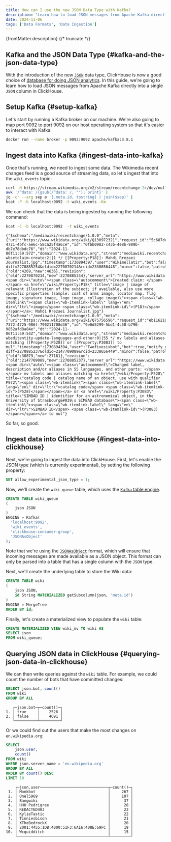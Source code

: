 ```yaml
---
title: How can I use the new JSON Data Type with Kafka?
description: "Learn how to load JSON messages from Apache Kafka directly into a single JSON column in ClickHouse using the Kafka table engine and JSON data type."
date: 2024-11-06
tags: ['Data Formats', 'Data Ingestion']
---
```


{frontMatter.description}
{/* truncate */}

## Kafka and the JSON Data Type {#kafka-and-the-json-data-type}

With the introduction of the new [`JSON`](/sql-reference/data-types/newjson) data type, ClickHouse is now a good choice of [database for doing JSON analytics](https://clickhouse.com/engineering-resources/json-database).
In this guide, we're going to learn how to load JSON messages from Apache Kafka directly into a single `JSON` column in ClickHouse.

## Setup Kafka {#setup-kafka}

Let's start by running a Kafka broker on our machine. We're also going to map port 9092 to port 9092 on our host operating system so that it's easier to interact with Kafka:

```bash
docker run --name broker -p 9092:9092 apache/kafka:3.8.1
```

## Ingest data into Kafka {#ingest-data-into-kafka}

Once that's running, we need to ingest some data.
The Wikimedia recent changes feed is a good source of streaming data, so let's ingest that into the `wiki_events` topic:

```bash
curl -N https://stream.wikimedia.org/v2/stream/recentchange 2>/dev/null |
awk '/^data: /{gsub(/^data: /, ""); print}' |
jq -cr --arg sep ø '[.meta.id, tostring] | join($sep)' |
kcat -P -b localhost:9092 -t wiki_events -Kø
```

We can check that the data is being ingested by running the following command:

```bash
kcat -C -b localhost:9092  -t wiki_events
```

```text
{"$schema":"/mediawiki/recentchange/1.0.0","meta":{"uri":"https://www.wikidata.org/wiki/Q130972321","request_id":"5c687ded-4721-4bfc-ae6c-58ca25f4a6ce","id":"0fbb0982-c43b-4e8b-989b-db7e78dbdc76","dt":"2024-11-06T11:59:57Z","domain":"www.wikidata.org","stream":"mediawiki.recentchange","topic":"codfw.mediawiki.recentchange","partition":0,"offset":1228777205},"id":2338656448,"type":"edit","namespace":0,"title":"Q130972321","title_url":"https://www.wikidata.org/wiki/Q130972321","comment":"/* wbsetclaim-create:2||1 */ [[Property:P18]]: Mahdi Rrezaei Journalist.jpg","timestamp":1730894397,"user":"Wikimellatir","bot":false,"notify_url":"https://www.wikidata.org/w/index.php?diff=2270885254&oldid=2270870214&rcid=2338656448","minor":false,"patrolled":false,"length":{"old":4269,"new":4636},"revision":{"old":2270870214,"new":2270885254},"server_url":"https://www.wikidata.org","server_name":"www.wikidata.org","server_script_path":"/w","wiki":"wikidatawiki","parsedcomment":"<span dir=\"auto\"><span class=\"autocomment\">Created claim: </span></span> <a href=\"/wiki/Property:P18\" title=\"image | image of relevant illustration of the subject; if available, also use more specific properties (sample: coat of arms image, locator map, flag image, signature image, logo image, collage image)\"><span class=\"wb-itemlink\"><span class=\"wb-itemlink-label\" lang=\"en\" dir=\"ltr\">image</span> <span class=\"wb-itemlink-id\">(P18)</span></span></a>: Mahdi Rrezaei Journalist.jpg"}
{"$schema":"/mediawiki/recentchange/1.0.0","meta":{"uri":"https://www.wikidata.org/wiki/Q75756596","request_id":"eb116219-7372-4725-986f-790211708d36","id":"9e0d5299-5bd1-4c58-b796-9852afd8a84e","dt":"2024-11-06T11:59:54Z","domain":"www.wikidata.org","stream":"mediawiki.recentchange","topic":"codfw.mediawiki.recentchange","partition":0,"offset":1228777206},"id":2338656449,"type":"edit","namespace":0,"title":"Q75756596","title_url":"https://www.wikidata.org/wiki/Q75756596","comment":"/* wbeditentity-update-languages-and-other:0||55 */ mv labels and aliases matching [[Property:P528]] or [[Property:P3083]] to mul","timestamp":1730894394,"user":"Twofivesixbot","bot":true,"notify_url":"https://www.wikidata.org/w/index.php?diff=2270885237&oldid=2147709089&rcid=2338656449","minor":false,"patrolled":true,"length":{"old":30879,"new":27161},"revision":{"old":2147709089,"new":2270885237},"server_url":"https://www.wikidata.org","server_name":"www.wikidata.org","server_script_path":"/w","wiki":"wikidatawiki","parsedcomment":"<span dir=\"auto\"><span class=\"autocomment\">Changed label, description and/or aliases in 55 languages, and other parts: </span></span> mv labels and aliases matching <a href=\"/wiki/Property:P528\" title=\"catalog code | catalog name of an object, use with qualifier P972\"><span class=\"wb-itemlink\"><span class=\"wb-itemlink-label\" lang=\"en\" dir=\"ltr\">catalog code</span> <span class=\"wb-itemlink-id\">(P528)</span></span></a> or <a href=\"/wiki/Property:P3083\" title=\"SIMBAD ID | identifier for an astronomical object, in the University of Strasbourg&#039;s SIMBAD database\"><span class=\"wb-itemlink\"><span class=\"wb-itemlink-label\" lang=\"en\" dir=\"ltr\">SIMBAD ID</span> <span class=\"wb-itemlink-id\">(P3083)</span></span></a> to mul"}
```

So far, so good.

## Ingest data into ClickHouse {#ingest-data-into-clickhouse}

Next, we're going to ingest the data into ClickHouse.
First, let's enable the JSON type (which is currently experimental), by setting the following property:

```sql
SET allow_experimental_json_type = 1;
```

Now, we'll create the `wiki_queue` table, which uses the [`Kafka` table engine](/integrations/kafka/kafka-table-engine).

```sql
CREATE TABLE wiki_queue
(
    json JSON
)
ENGINE = Kafka(
  'localhost:9092', 
  'wiki_events', 
  'clickhouse-consumer-group',
  'JSONAsObject'
);
```

Note that we're using the [`JSONAsObject`](https://clickhouse.com/docs/en/interfaces/formats#jsonasobject) format, which will ensure that incoming messages are made available as a JSON object. 
This format can only be parsed into a table that has a single column with the `JSON` type.

Next, we'll create the underlying table to store the Wiki data:

```sql
CREATE TABLE wiki
(
    json JSON,
    id String MATERIALIZED getSubcolumn(json, 'meta.id')
)
ENGINE = MergeTree
ORDER BY id;
```

Finally, let's create a materialized view to populate the `wiki` table:

```sql
CREATE MATERIALIZED VIEW wiki_mv TO wiki AS 
SELECT json
FROM wiki_queue;
```

## Querying JSON data in ClickHouse {#querying-json-data-in-clickhouse}

We can then write queries against the `wiki` table.
For example, we could count the number of bots that have committed changes:

```sql
SELECT json.bot, count()
FROM wiki
GROUP BY ALL
```

```text
   ┌─json.bot─┬─count()─┐
1. │ true     │    2526 │
2. │ false    │    4691 │
   └──────────┴─────────┘
```

Or we could find out the users that make the most changes on `en.wikipedia.org`:

```sql
SELECT
    json.user,
    count()
FROM wiki
WHERE json.server_name = 'en.wikipedia.org'
GROUP BY ALL
ORDER BY count() DESC
LIMIT 10
```

```text
    ┌─json.user──────────────────────────────┬─count()─┐
 1. │ Monkbot                                │     267 │
 2. │ Onel5969                               │     107 │
 3. │ Bangwiki                               │      37 │
 4. │ HHH Pedrigree                          │      28 │
 5. │ REDACTED403                            │      23 │
 6. │ KylieTastic                            │      22 │
 7. │ Tinniesbison                           │      21 │
 8. │ XTheBedrockX                           │      20 │
 9. │ 2001:4455:1DB:4000:51F3:6A16:408E:69FC │      19 │
10. │ Wcquidditch                            │      15 │
    └────────────────────────────────────────┴─────────┘
```
